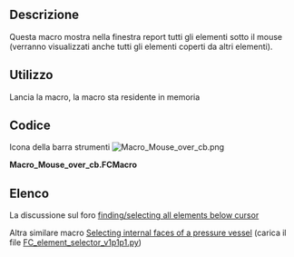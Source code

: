 <languages/>

{{Macro/it
|Name=Macro Mouse over cb
|Icon=Macro_Mouse_over_cb.png
|Translate=Macro Mouse over cb
|Description= Questa macro mostra nella finestra report tutti gli elementi sotto il mouse.
|Author=Chris_G
|Version=00.00
|Date=2016-12-13
|FCVersion=All
|Download=[https://wiki.freecad.org/images/5/55/Macro_Mouse_over_cb.png ToolBar Icon]
|SeeAlso=[[Macro_FC_element_selector/it|Macro FC element selector]]
}}

<span id="Description"></span>
==Descrizione==

Questa macro mostra nella finestra report tutti gli elementi sotto il mouse (verranno visualizzati anche tutti gli elementi coperti da altri elementi).

<span id="Usage"></span>
==Utilizzo==

Lancia la macro, la macro sta residente in memoria

<span id="Script"></span>
==Codice==

Icona della barra strumenti [[Image:Macro_Mouse_over_cb.png ]]

'''Macro_Mouse_over_cb.FCMacro'''

{{MacroCode|code=
from pivy import coin
import FreeCADGui

def mouse_over_cb( event_callback):
    event = event_callback.getEvent()
    pos = event.getPosition().getValue()
    listObjects = FreeCADGui.ActiveDocument.ActiveView.getObjectsInfo((int(pos[0]),int(pos[1])))
    obj = []
    if listObjects:
        FreeCAD.Console.PrintMessage("\n *** Objects under mouse pointer ***")
        for o in listObjects:
            label = str(o["Object"])
            if not label in obj:
                obj.append(label)
        FreeCAD.Console.PrintMessage("\n"+str(obj))


view = FreeCADGui.ActiveDocument.ActiveView

mouse_over = view.addEventCallbackPivy( coin.SoLocation2Event.getClassTypeId(), mouse_over_cb )

# to remove Callback :
#view.removeEventCallbackPivy( coin.SoLocation2Event.getClassTypeId(), mouse_over_cb)

}}

<span id="Links"></span>
==Elenco==

<div class="mw-translate-fuzzy">
La discussione sul foro [https://forum.freecadweb.org/viewtopic.php?f=10&t=19072 finding/selecting all elements below cursor]
</div>

<div class="mw-translate-fuzzy">
Altra similare macro [https://forum.freecadweb.org/viewtopic.php?f=18&t=12381&p=151950#p151950 Selecting internal faces of a pressure vessel] (carica il file [https://forum.freecadweb.org/download/file.php?id=31041 FC_element_selector_v1p1p1.py])
</div>